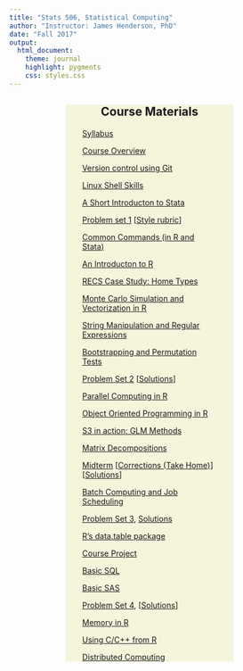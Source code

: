 ```yaml
---
title: "Stats 506, Statistical Computing"
author: "Instructor: James Henderson, PhD"
date: "Fall 2017"
output: 
  html_document:
    theme: journal
    highlight: pygments
    css: styles.css
---
```


<div style = "text-align: center; margin-left: 20%; margin-right: 20%; 
  background-color: beige">

## Course Materials 
  <div style = "text-align: left; margin-left: 10%; margin-right: 10%">
  <a href="./Syllabus.html">Syllabus</a>

  <a href="./Course_Overview.html">Course Overview</a>
  
  <a href="./Git.html">Version control using Git</a>
  
  <a href="./LinuxShellSkills.html">Linux Shell Skills</a>
  
  <a href="./Short_Introduction_to_Stata.html">A Short Introducton to Stata</a>

  <a href="./ProblemSet1.html">Problem set 1</a> [<a href="./StyleRubric.html">Style rubric</a>]

  <a href="./Language_Comparisons.html">Common Commands (in R and Stata)</a>

  <a href="./Introduction_to_R.html">An Introducton to R</a>

  <a href="./dplyr.html">RECS Case Study: Home Types</a>
  
  <a href="./MonteCarloSimulation.html">Monte Carlo Simulation and Vectorization in R</a>
  
  <a href="./StringManipulation.html">String Manipulation and Regular Expressions</a>
  
  <a href="./ComputationalMethods.html">Bootstrapping and Permutation Tests</a>
  
  <a href="./ProblemSet2.html">Problem Set 2</a> [[Solutions](./PS2_solutions.zip)]
  
  <a href="./Parallel_Computing_R.html">Parallel Computing in R</a>

  <a href="./OOP_R.html">Object Oriented Programming in R</a>

  <a href="./GLM_Methods.html">S3 in action: GLM Methods</a>

  <a href="./MatrixDecompositions.html">Matrix Decompositions</a>

  [Midterm](./midterm_506_F17.pdf) [[Corrections (Take Home)](./Midterm_Corrections.pdf)] [[Solutions](./Midterm_solutions.pdf)]
  
  [Batch Computing and Job Scheduling](./BatchComputing.html)
  
  [Problem Set 3](./ProblemSet3.html), [Solutions](PS3_Solutions.html)
  
  [R’s data.table package](./data.table.html)
  
  [Course Project](./CourseProject.html)
  
  [Basic SQL](./Intro_to_SQL.html)

  [Basic SAS](./Basic_SAS.html)

  [Problem Set 4](./ProblemSet4.html), [[Solutions](./PS4/PS4_solutions.html)]

  [Memory in R](./MemoryProfiling.html)

  [Using C/C++ from R](./Using_C_Cpp.html)

  [Distributed Computing](./DistributedComputing.html)
  </div>
  <div>
  </div>
</div>
